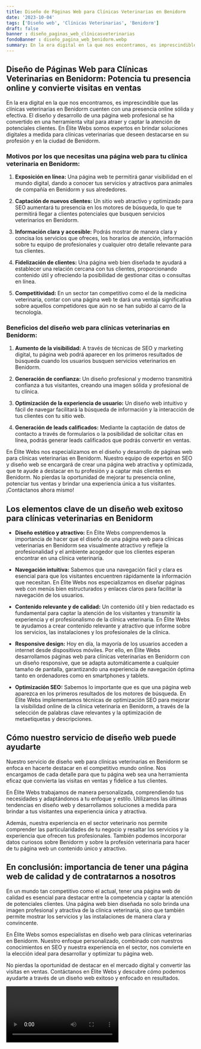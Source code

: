 ```yaml
---
title: Diseño de Páginas Web para Clínicas Veterinarias en Benidorm
date: '2023-10-04'
tags: ['Diseño web', 'Clínicas Veterinarias', 'Benidorm']
draft: false
banner : diseño_paginas_web_clínicasveterinarias
fondoBanner : diseño_pagina_web_benidorm.webp
summary: En la era digital en la que nos encontramos, es imprescindible que las clínicas veterinarias en Benidorm cuenten con una presencia online sólida y efectiva. El diseño y desarrollo de una página web profesional se ha convertido en una herramienta vital para atraer y captar la atención de potenciales clientes. En Élite Webs somos expertos en brindar soluciones digitales a medida para clínicas veterinarias que deseen destacarse en su profesión y en la ciudad de Benidorm.
---
```


## Diseño de Páginas Web para Clínicas Veterinarias en Benidorm: Potencia tu presencia online y convierte visitas en ventas

En la era digital en la que nos encontramos, es imprescindible que las clínicas veterinarias en Benidorm cuenten con una presencia online sólida y efectiva. El diseño y desarrollo de una página web profesional se ha convertido en una herramienta vital para atraer y captar la atención de potenciales clientes. En Élite Webs somos expertos en brindar soluciones digitales a medida para clínicas veterinarias que deseen destacarse en su profesión y en la ciudad de Benidorm.

### Motivos por los que necesitas una página web para tu clínica veterinaria en Benidorm:

1. **Exposición en línea:** Una página web te permitirá ganar visibilidad en el mundo digital, dando a conocer tus servicios y atractivos para animales de compañía en Benidorm y sus alrededores.

2. **Captación de nuevos clientes:** Un sitio web atractivo y optimizado para SEO aumentará tu presencia en los motores de búsqueda, lo que te permitirá llegar a clientes potenciales que busquen servicios veterinarios en Benidorm.

3. **Información clara y accesible:** Podrás mostrar de manera clara y concisa los servicios que ofreces, los horarios de atención, información sobre tu equipo de profesionales y cualquier otro detalle relevante para tus clientes.

4. **Fidelización de clientes:** Una página web bien diseñada te ayudará a establecer una relación cercana con tus clientes, proporcionando contenido útil y ofreciendo la posibilidad de gestionar citas o consultas en línea.

5. **Competitividad:** En un sector tan competitivo como el de la medicina veterinaria, contar con una página web te dará una ventaja significativa sobre aquellos competidores que aún no se han subido al carro de la tecnología.

### Beneficios del diseño web para clínicas veterinarias en Benidorm:

1. **Aumento de la visibilidad:** A través de técnicas de SEO y marketing digital, tu página web podrá aparecer en los primeros resultados de búsqueda cuando los usuarios busquen servicios veterinarios en Benidorm.

2. **Generación de confianza:** Un diseño profesional y moderno transmitirá confianza a tus visitantes, creando una imagen sólida y profesional de tu clínica.

3. **Optimización de la experiencia de usuario:** Un diseño web intuitivo y fácil de navegar facilitará la búsqueda de información y la interacción de tus clientes con tu sitio web.

4. **Generación de leads calificados:** Mediante la captación de datos de contacto a través de formularios o la posibilidad de solicitar citas en línea, podrás generar leads calificados que podrás convertir en ventas.

En Élite Webs nos especializamos en el diseño y desarrollo de páginas web para clínicas veterinarias en Benidorm. Nuestro equipo de expertos en SEO y diseño web se encargará de crear una página web atractiva y optimizada, que te ayude a destacar en tu profesión y a captar más clientes en Benidorm. No pierdas la oportunidad de mejorar tu presencia online, potenciar tus ventas y brindar una experiencia única a tus visitantes. ¡Contáctanos ahora mismo!

<GifSeo />

<Cta />

## Los elementos clave de un diseño web exitoso para clínicas veterinarias en Benidorm

- **Diseño estético y atractivo:** En Élite Webs comprendemos la importancia de hacer que el diseño de una página web para clínicas veterinarias en Benidorm sea visualmente atractivo y refleje la profesionalidad y el ambiente acogedor que los clientes esperan encontrar en una clínica veterinaria.

- **Navegación intuitiva:** Sabemos que una navegación fácil y clara es esencial para que los visitantes encuentren rápidamente la información que necesitan. En Élite Webs nos especializamos en diseñar páginas web con menús bien estructurados y enlaces claros para facilitar la navegación de los usuarios.

- **Contenido relevante y de calidad:** Un contenido útil y bien redactado es fundamental para captar la atención de los visitantes y transmitir la experiencia y el profesionalismo de la clínica veterinaria. En Élite Webs te ayudamos a crear contenido relevante y atractivo que informe sobre los servicios, las instalaciones y los profesionales de la clínica.

- **Responsive design:** Hoy en día, la mayoría de los usuarios acceden a internet desde dispositivos móviles. Por ello, en Élite Webs desarrollamos páginas web para clínicas veterinarias en Benidorm con un diseño responsive, que se adapta automáticamente a cualquier tamaño de pantalla, garantizando una experiencia de navegación óptima tanto en ordenadores como en smartphones y tablets.

- **Optimización SEO:** Sabemos lo importante que es que una página web aparezca en los primeros resultados de los motores de búsqueda. En Élite Webs implementamos técnicas de optimización SEO para mejorar la visibilidad online de la clínica veterinaria en Benidorm, a través de la selección de palabras clave relevantes y la optimización de metaetiquetas y descripciones.

## Cómo nuestro servicio de diseño web puede ayudarte

Nuestro servicio de diseño web para clínicas veterinarias en Benidorm se enfoca en hacerte destacar en el competitivo mundo online. Nos encargamos de cada detalle para que tu página web sea una herramienta eficaz que convierta las visitas en ventas y fidelice a tus clientes.

En Élite Webs trabajamos de manera personalizada, comprendiendo tus necesidades y adaptándonos a tu enfoque y estilo. Utilizamos las últimas tendencias en diseño web y desarrollamos soluciones a medida para brindar a tus visitantes una experiencia única y atractiva.

Además, nuestra experiencia en el sector veterinario nos permite comprender las particularidades de tu negocio y resaltar los servicios y la experiencia que ofrecen tus profesionales. También podemos incorporar datos curiosos sobre Benidorm y sobre la profesión veterinaria para hacer de tu página web un contenido único y atractivo.

## En conclusión: importancia de tener una página web de calidad y de contratarnos a nosotros

En un mundo tan competitivo como el actual, tener una página web de calidad es esencial para destacar entre la competencia y captar la atención de potenciales clientes. Una página web bien diseñada no solo brinda una imagen profesional y atractiva de la clínica veterinaria, sino que también permite mostrar los servicios y las instalaciones de manera clara y convincente.

En Élite Webs somos especialistas en diseño web para clínicas veterinarias en Benidorm. Nuestro enfoque personalizado, combinado con nuestros conocimientos en SEO y nuestra experiencia en el sector, nos convierte en la elección ideal para desarrollar y optimizar tu página web.

No pierdas la oportunidad de destacar en el mercado digital y convertir las visitas en ventas. Contáctanos en Élite Webs y descubre cómo podemos ayudarte a través de un diseño web exitoso y enfocado en resultados.

<Video />

<CtaBot job='Clínicas Veterinarias' city='Benidorm'/>

<Gmaps query='Benidorm+españa+maps' />